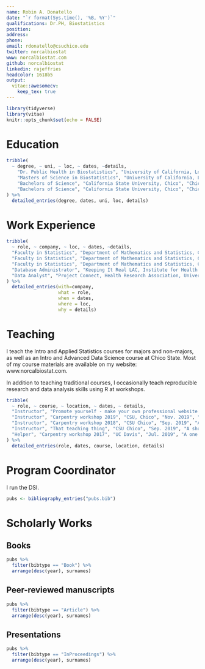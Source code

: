 ```yaml
---
name: Robin A. Donatello
date: "`r format(Sys.time(), '%B, %Y')`"
qualifications: Dr.PH, Biostatistics
position: 
address: 
phone: 
email: rdonatello@csuchico.edu
twitter: norcalbiostat
www: norcalbiostat.com
github: norcalbiostat
linkedin: rajeffries
headcolor: 1618b5
output: 
  vitae::awesomecv:
    keep_tex: true
---
```


```r
library(tidyverse)
library(vitae)
knitr::opts_chunk$set(echo = FALSE)
```

# Education
```r
tribble(
  ~ degree, ~ uni, ~ loc, ~ dates, ~details,
    "Dr. Public Health in Biostatistics", "University of California, Los Angeles", "Los Angeles", "2007 - 2013", "Thesis: Sequential Bayesian Regression for Multiple Imputation and Conditional Editing",
    "Masters of Science in Biostatistics", "University of California, Los Angeles", "Los Angeles", "2005 - 2007",NA,
    "Bachelors of Science", "California State University, Chico", "Chico", "2001 - 2005", "Statistics", 
    "Bachelors of Science", "California State University, Chico", "Chico", "2001 - 2005", "Biology, Minor in Chemistry"
) %>% 
  detailed_entries(degree, dates, uni, loc, details)
```



# Work Experience

```r
tribble(
  ~ role, ~ company, ~ loc, ~ dates, ~details,
  "Faculty in Statistics", "Department of Mathematics and Statistics, California State University, Chico", "Chico, CA", "2014 - Present", "Associate Professor (2020-Present)",
  "Faculty in Statistics", "Department of Mathematics and Statistics, California State University, Chico", "Chico, CA", "2014 - Present", "Assistant Professor (2014-2020)",
  "Faculty in Statistics", "Department of Mathematics and Statistics, California State University, Chico", "Chico, CA", "2014 - Present", "Courses Taught: Intro Statistics (GE Freshmen), Applied Statistics I (mostly non-majors), II (mostly majors), Data Science",
  "Database Administrator", "Keeping It Real LAC, Institute for Health Promotion and Disease Prevention Research, University of Southern California" , "Los Angeles, CA", "2012 - 2015", "Jointly managed by – Los Angeles County Department of Public Health, HIV and STD Program Office", 
  "Data Analyst", "Project Connect, Health Research Association, University of Southern California", "Los Angeles, CA", "2007 - 2012",NA,
) %>% 
  detailed_entries(with=company, 
                   what = role, 
                   when = dates, 
                   where = loc, 
                   why = details)
```

# Teaching 

I teach the Intro and Applied Statistics courses for majors and non-majors, as well as an Intro and Advanced Data Science course at Chico State. Most of my course materials are available on my website: www.norcalbiostat.com. 

In addition to teaching traditional courses, I occasionally teach reproducible research and data analysis skills using R at workshops.


```r
tribble(
  ~ role, ~ course, ~ location, ~ dates, ~ details,
  "Instructor", "Promote yourself - make your own professional website without knowing HTML", "International Conference on Health Policy Statistics 2020, San Diego, California", "Jan. 2020", "https://norcalbiostat.github.io/ichps20_workshops/",
  "Instructor", "Carpentry workshop 2019", "CSU, Chico", "Nov. 2019", "Two day intermediate workshop on developing of shiny applications.",
  "Instructor", "Carpentry workshop 2018", "CSU Chico", "Sep. 2019", "A short workshop in the student ran 'R Workshops for Beginners' series on using tidyr and dplyr to wrangle data.",
  "Instructor", "That teaching thing", "CSU Chico", "Sep. 2019", "A short workshop in the student ran 'R Workshops for Beginners' series on using tidyr and dplyr to wrangle data.",
  "Helper", "Carpentry workshop 2017", "UC Davis", "Jul. 2019", "A one day developer day where I helped R users resolve issues on tidyverse packages.",
) %>% 
  detailed_entries(role, dates, course, location, details)
```

# Program Coordinator
I run the DSI. 

<!-- ## Academic research -->

```r
pubs <- bibliography_entries("pubs.bib")
```

# Scholarly Works 

## Books

```r
pubs %>%
  filter(bibtype == "Book") %>%
  arrange(desc(year), surnames)
```

## Peer-reviewed manuscripts

```r
pubs %>%
  filter(bibtype == "Article") %>%
  arrange(desc(year), surnames)
```

## Presentations

```r
pubs %>%
  filter(bibtype == "InProceedings") %>%
  arrange(desc(year), surnames)
```

